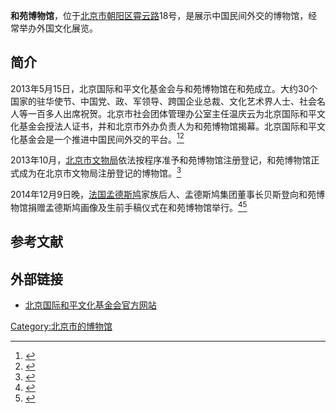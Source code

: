 {{Infobox Museum
|name          = 和苑博物馆
|image         = 
|imagesize     = 250px
|caption       =
|map_type      =
|map_caption   = 
|latitude      =
|longitude     =
|established   = 2013年
|dissolved     =
|location      = {{CHN}}[[北京市|北京市]][[朝阳区_(北京市)|朝阳区]][[霄云路|霄云路]]18号
|type          = 
|visitors      = 
|director      = 
|curator       = 
|publictransit = 
|website       = 
}}
'''和苑博物馆'''，位于[[北京市|北京市]][[朝阳区_(北京市)|朝阳区]][[霄云路|霄云路]]18号，是展示中国民间外交的博物馆，经常举办外国文化展览。

==简介==
2013年5月15日，北京国际和平文化基金会与和苑博物馆在和苑成立。大约30个国家的驻华使节、中国党、政、军领导、跨国企业总裁、文化艺术界人士、社会名人等一百多人出席祝贺。北京市社会团体管理办公室主任温庆云为北京国际和平文化基金会授法人证书，并和北京市外办负责人为和苑博物馆揭幕。北京国际和平文化基金会是一个推进中国民间外交的平台。<ref>{{Cite web |url=http://shoucang.hexun.com/2013-05-21/154354244.html |title=北京国际和平文化基金会与和苑博物馆成立，和讯，2013-05-21 |access-date=2015-04-26 |archive-url=https://web.archive.org/web/20160304203711/http://shoucang.hexun.com/2013-05-21/154354244.html |archive-date=2016-03-04 |dead-url=yes }}</ref><ref>{{Cite web |url=http://www.zfancy.net/html/fengyishu/yishuzixun/2013/0522/128099.html |title=和苑博物馆，紫风网，2013-05-22 |access-date=2015-04-26 |archive-url=https://web.archive.org/web/20160304120113/http://www.zfancy.net/html/fengyishu/yishuzixun/2013/0522/128099.html |archive-date=2016-03-04 |dead-url=yes }}</ref>

2013年10月，[[北京市文物局|北京市文物局]]依法按程序准予和苑博物馆注册登记，和苑博物馆正式成为在北京市文物局注册登记的博物馆。<ref>{{Cite web |url=http://www.bjww.gov.cn/2014/12-19/1418953132375.html |title=北京市文物局2013年四季度文博事业大事记，北京文博，2014-12-09 |accessdate=2015-04-26 |archive-date=2016-08-01 |archive-url=https://web.archive.org/web/20160801035444/http://bjww.gov.cn/2014/12-19/1418953132375.html |dead-url=no }}</ref>

2014年12月9日晚，[[法国|法国]][[孟德斯鸠|孟德斯鸠]]家族后人、孟德斯鸠集团董事长贝斯登向和苑博物馆捐赠孟德斯鸠画像及生前手稿仪式在和苑博物馆举行。<ref>{{Cite web |url=http://www.cwpf.org.cn/cn/a/41/1492.html |title=法国孟德斯鸠家族向和苑博物馆 捐赠画像与手稿，中国世界和平基金会，2014-12-10 |accessdate=2015-04-26 |archive-date=2019-07-25 |archive-url=https://web.archive.org/web/20190725041719/http://www.cwpf.org.cn/cn/a/41/1492.html |dead-url=no }}</ref><ref>{{Cite web |url=http://www.mvdwine.com/news_detail.php?detail_id=56 |title=法国孟德斯鸠家族向和苑博物馆 捐赠画像与手稿，孟德斯鸠酒业集团，于2015-04-26查阅 |accessdate=2015-04-26 |archive-date=2019-07-25 |archive-url=https://web.archive.org/web/20190725130428/http://www.mvdwine.com/news_detail.php?detail_id=56 |dead-url=no }}</ref>

==参考文献==
{{reflist}}

==外部链接==
*[http://www.bj-ipcf.org/ 北京国际和平文化基金会官方网站]{{Wayback|url=http://www.bj-ipcf.org/ |date=20201127183044 }}

[[Category:北京市的博物馆|Category:北京市的博物馆]]